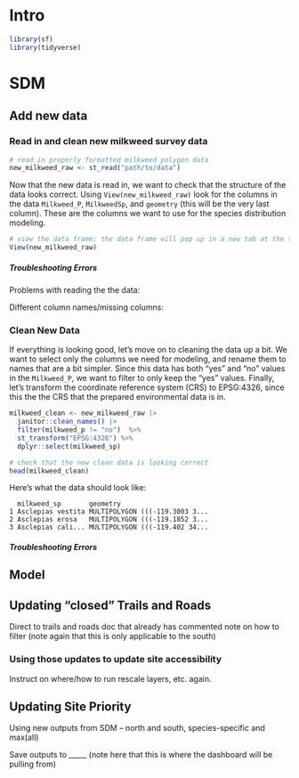 # Intro

```r
library(sf)
library(tidyverse)
```

# SDM 
## Add new data

### Read in and clean new milkweed survey data
```r
# read in properly formatted milkweed polygon data
new_milkweed_raw <- st_read("path/to/data")
```
Now that the new data is read in, we want to check that the structure of the data looks correct. Using `View(new_milkweed_raw)` look for the columns in the data `Milkweed_P`, `MilkweedSp`, and `geometry` (this will be the very last column). These are the columns we want to use for the species distribution modeling. 
```r
# view the data frame; the data frame will pop up in a new tab at the top
View(new_milkweed_raw)
```

##### Troubleshooting Errors
Problems with reading the the data:

Different column names/missing columns:

### Clean New Data
If everything is looking good, let's move on to cleaning the data up a bit. We want to select only the columns we need for modeling, and rename them to names that are a bit simpler. Since this data has both "yes" and "no" values in the `Milkweed_P`, we want to filter to only keep the "yes" values. Finally, let's transform the coordinate reference system (CRS) to EPSG:4326, since this the the CRS that the prepared environmental data is in. 
```r
milkweed_clean <- new_milkweed_raw |> 
  janitor::clean_names() |> 
  filter(milkweed_p != "no")  %>%
  st_transform("EPSG:4326") %>%
  dplyr::select(milkweed_sp)

# check that the new clean data is looking correct
head(milkweed_clean)
```

Here's what the data should look like:
```
  milkweed_sp       geometry
1 Asclepias vestita MULTIPOLYGON (((-119.3003 3...
2 Asclepias erosa   MULTIPOLYGON (((-119.1852 3...
3 Asclepias cali... MULTIPOLYGON (((-119.402 34...
```

##### Troubleshooting Errors


## Model






## Updating “closed” Trails and Roads
Direct to trails and roads doc that already has commented note on how to filter (note again that this is only applicable to the south)

### Using those updates to update site accessibility 
Instruct on where/how to run rescale layers, etc. again.

## Updating Site Priority 
Using new outputs from SDM – north and south, species-specific and max(all) 

Save outputs to _____ (note here that this is where the dashboard will be pulling from) 


